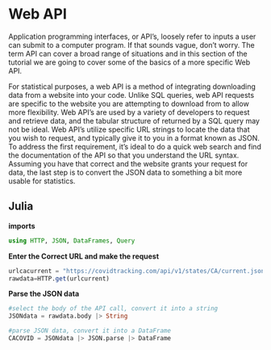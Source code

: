 # Web API
Application programming interfaces, or API’s, loosely refer to inputs a user can submit to a computer program. 
If that sounds vague, don’t worry. The term API can cover a broad range of situations and in this section of the 
tutorial we are going to cover some of the basics of a more specific Web API. 

For statistical purposes, a web API is a method of integrating downloading data from a website into your code. 
Unlike SQL queries, web API requests are specific to the website you are attempting to download from to allow more flexibility. 
Web API’s are used by a variety of developers to request and retrieve data, and the tabular structure of returned by 
a SQL query may not be ideal. Web API’s utilize specific URL strings to locate the data that you wish to request, 
and typically give it to you in a format known as JSON. To address the first requirement, it’s ideal to do a quick
 web search and find the documentation of the API so that you understand the URL syntax. Assuming you have that
  correct and the website grants your request for data, the last step is to convert the JSON data to something a bit 
  more usable for statistics. 

## Julia

**imports**
```julia
using HTTP, JSON, DataFrames, Query
```

**Enter the Correct URL and make the request**
```julia
urlcacurrent = "https://covidtracking.com/api/v1/states/CA/current.json"
rawdata=HTTP.get(urlcurrent)
```
**Parse the JSON data**
```julia
#select the body of the API call, convert it into a string
JSONdata = rawdata.body |> String

#parse JSON data, convert it into a DataFrame
CACOVID = JSONdata |> JSON.parse |> DataFrame
```

